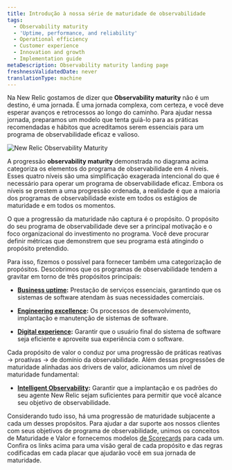 ```yaml
---
title: Introdução à nossa série de maturidade de observabilidade
tags:
  - Observability maturity
  - 'Uptime, performance, and reliability'
  - Operational efficiency
  - Customer experience
  - Innovation and growth
  - Implementation guide
metaDescription: Observability maturity landing page
freshnessValidatedDate: never
translationType: machine
---
```


Na New Relic gostamos de dizer que <DNT>**Observability maturity**</DNT> não é um destino, é uma jornada. É uma jornada complexa, com certeza, e você deve esperar avanços e retrocessos ao longo do caminho. Para ajudar nessa jornada, preparamos um modelo que tenta guiá-lo para as práticas recomendadas e hábitos que acreditamos serem essenciais para um programa de observabilidade eficaz e valioso.

<img title="New Relic Observability Maturity" alt="New Relic Observability Maturity" src="/images/observability_maturity_progression.webp" />

A progressão <DNT>**observability maturity**</DNT> demonstrada no diagrama acima categoriza os elementos do programa de observabilidade em 4 níveis. Esses quatro níveis são uma simplificação exagerada intencional do que é necessário para operar um programa de observabilidade eficaz. Embora os níveis se prestem a uma progressão ordenada, a realidade é que a maioria dos programas de observabilidade existe em todos os estágios de maturidade e em todos os momentos.

O que a progressão da maturidade não captura é o propósito. O propósito do seu programa de observabilidade deve ser a principal motivação e o foco organizacional do investimento no programa. Você deve procurar definir métricas que demonstrem que seu programa está atingindo o propósito pretendido.

Para isso, fizemos o possível para fornecer também uma categorização de propósitos. Descobrimos que os programas de observabilidade tendem a gravitar em torno de três propósitos principais:

* <DNT>**[Business uptime](/docs/new-relic-solutions/observability-maturity/business-uptime/introduction):**</DNT> Prestação de serviços essenciais, garantindo que os sistemas de software atendam às suas necessidades comerciais.

* <DNT>**[Engineering excellence](/docs/new-relic-solutions/observability-maturity/engineering-excellence/introduction):**</DNT> Os processos de desenvolvimento, implantação e manutenção de sistemas de software.

* <DNT>**[Digital experience](/docs/new-relic-solutions/observability-maturity/digital-experience/introduction):**</DNT> Garantir que o usuário final do sistema de software seja eficiente e aproveite sua experiência com o software.

Cada propósito de valor o conduz por uma progressão de práticas reativas -&gt; proativas -&gt; de domínio da observabilidade. Além dessas progressões de maturidade alinhadas aos drivers de valor, adicionamos um nível de maturidade fundamental:

* <DNT>**[Intelligent Observability](/docs/new-relic-solutions/observability-maturity/intelligent-observability/introduction):**</DNT> Garantir que a implantação e os padrões do seu agente New Relic sejam suficientes para permitir que você alcance seu objetivo de observabilidade.

Considerando tudo isso, há uma progressão de maturidade subjacente a cada um desses propósitos. Para ajudar a dar suporte aos nossos clientes com seus objetivos de programa de observabilidade, unimos os conceitos de Maturidade e Valor e fornecemos modelos [de Scorecards](/docs/service-architecture-intelligence/scorecards/getting-started/) para cada um. Confira os links acima para uma visão geral de cada propósito e das regras codificadas em cada placar que ajudarão você em sua jornada de maturidade.